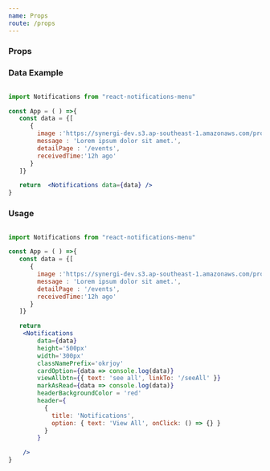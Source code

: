 ```yaml
---
name: Props
route: /props
---
```




### Props


<Props />


### Data Example 

```jsx

import Notifications from "react-notifications-menu"

const App = ( ) =>{
   const data = {[
      {
        image :'https://synergi-dev.s3.ap-southeast-1.amazonaws.com/profile-pictures/6b9.png' ,
        message : 'Lorem ipsum dolor sit amet.',
        detailPage : '/events', 
        receivedTime:'12h ago'
      }
   ]}

   return  <Notifications data={data} />
}
```

### Usage

```jsx

import Notifications from "react-notifications-menu"

const App = ( ) =>{
   const data = {[
      {
        image :'https://synergi-dev.s3.ap-southeast-1.amazonaws.com/profile-pictures/6b9.png' ,
        message : 'Lorem ipsum dolor sit amet.',
        detailPage : '/events', 
        receivedTime:'12h ago'
      }
   ]}

   return  
    <Notifications 
        data={data} 
        height='500px'
        width='300px'
        classNamePrefix='okrjoy'
        cardOption={data => console.log(data)}
        viewAllbtn={{ text: 'see all', linkTo: '/seeAll' }}
        markAsRead={data => console.log(data)}
        headerBackgroundColor = 'red'
        header={
          {
            title: 'Notifications',
            option: { text: 'View All', onClick: () => {} }
          }
        }

    />
}
```











